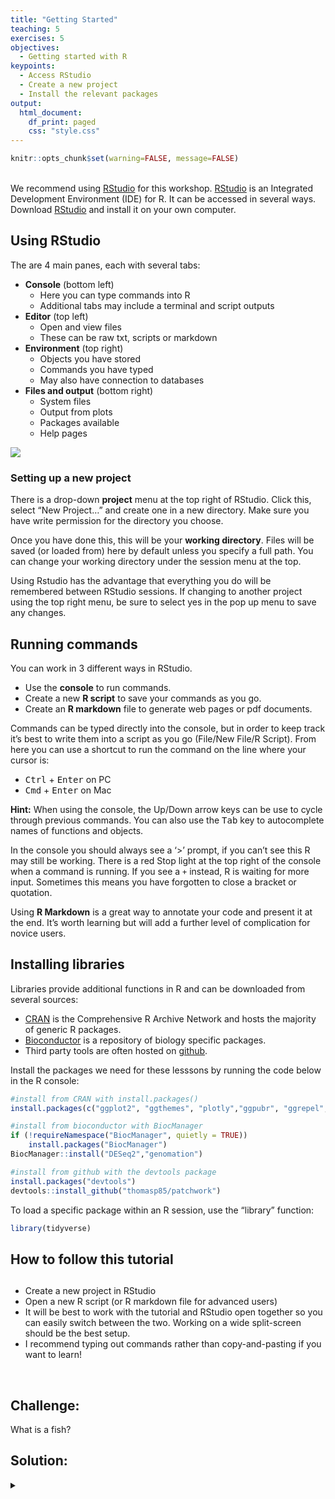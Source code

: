 ```yaml
---
title: "Getting Started"
teaching: 5
exercises: 5
objectives:
  - Getting started with R
keypoints:
  - Access RStudio
  - Create a new project
  - Install the relevant packages
output: 
  html_document:
    df_print: paged
    css: "style.css"
---
```


<head>
<link href="//netdna.bootstrapcdn.com/font-awesome/3.2.1/css/font-awesome.css" rel="stylesheet">
</head>


```r
knitr::opts_chunk$set(warning=FALSE, message=FALSE)
```

<br>
We recommend using [RStudio](https://rstudio.com/) for this workshop. [RStudio](https://www.rstudio.com/) is an Integrated Development Environment (IDE) for R. It can be accessed in several ways. Download [RStudio](https://rstudio.com/) and install it on your own computer.

## Using RStudio

<div class = "row">
<div class = "col-md-6">
The are 4 main panes, each with several tabs: 

* **Console** (bottom left)
    + Here you can type commands into R 
    + Additional tabs may include a terminal and script outputs
* **Editor** (top left)
    + Open and view files
    + These can be raw txt, scripts or markdown 
* **Environment** (top right)
    + Objects you have stored
    + Commands you have typed
    + May also have connection to databases 
* **Files and output** (bottom right)
    + System files 
    + Output from plots 
    + Packages available
    + Help pages 
</div>
<div class = "col-md-6">
![](Pictures/tidy.png)
</div>
</div>

###  Setting up a new project

There is a drop-down **project** menu at the top right of RStudio. Click this, select "New Project..." and create one in a new directory. Make sure you have write permission for the directory you choose.

Once you have done this, this will be your **working directory**. Files will be saved (or loaded from) here by default unless you specify a full path. You can change your working directory under the session menu at the top. 

Using Rstudio has the advantage that everything you do will be remembered between RStudio sessions. If changing to another project using the top right menu, be sure to select yes in the pop up menu to save any changes.

## Running commands

You can work in 3 different ways in RStudio. 

* Use the **console** to run commands. 
* Create a new **R script** to save your commands as you go.
* Create an **R markdown** file to generate web pages or pdf documents.

Commands can be typed directly into the console, but in order to keep track it's best to write them into a script as you go (File/New File/R Script). From here you can use a shortcut to run the command on the line where your cursor is: 

* <kbd>Ctrl</kbd> + <kbd>Enter</kbd> on PC
* <kbd>Cmd</kbd> + <kbd>Enter</kbd> on Mac

**Hint:** 
When using the console, the Up/Down arrow keys can be use to cycle through previous commands. You can also use the <kbd>Tab</kbd> key to autocomplete names of functions and objects.

In the console you should always see a '>' prompt, if you can't see this R may still be working. There is a red Stop light at the top right of the console when a command is running. If you see a `+` instead, R is waiting for more input. Sometimes this means you have forgotten to close a bracket or quotation.

Using **R Markdown** is a great way to annotate your code and present it at the end. It's worth learning but will add a further level of complication for novice users.

## Installing libraries

Libraries provide additional functions in R and can be downloaded from several sources:

* [CRAN](https://cran.r-project.org/) is the Comprehensive R Archive Network and hosts the majority of generic R packages.
* [Bioconductor](https://www.bioconductor.org/) is a repository of biology specific packages.
* Third party tools are often hosted on [github](https://www.github.com).

Install the packages we need for these lesssons by running the code below in the R console:

```r

#install from CRAN with install.packages()
install.packages(c("ggplot2", "ggthemes", "plotly","ggpubr", "ggrepel","viridis","RColorBrewer","ggsci","tidyverse"))

#install from bioconductor with BiocManager
if (!requireNamespace("BiocManager", quietly = TRUE))
    install.packages("BiocManager")
BiocManager::install("DESeq2","genomation")

#install from github with the devtools package
install.packages("devtools")
devtools::install_github("thomasp85/patchwork")

```

To load a specific package within an R session, use the "library" function:

```r
library(tidyverse)
```

<div class="key-points">
<h2><i class="icon-camera-retro icon-2x"></i> How to follow this tutorial</h2>
##
 * Create a new project in RStudio
 * Open a new R script (or R markdown file for advanced users)
 * It will be best to work with the tutorial and RStudio open together so you can easily switch between the two. Working on a wide split-screen should be the best setup.
 * I recommend typing out commands rather than copy-and-pasting if you want to learn!
</div>
<br>

<div class="challenge">
<h2><i class="icon-pencil icon-2x"></i> Challenge:</h2>
What is a fish?
<div class="solution">
<h2><i class="fa-eye icon-2x"></i> Solution:</h2>
<details>
<summary></summary>
```r
mtcars$mpg[1]
```
</details>
</div>
</div>
<br>

